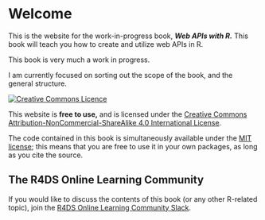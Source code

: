 # Welcome {.unnumbered}

<!--# This file is an intro to the *website.* intro.qmd is an intro to the *book.* -->

This is the website for the work-in-progress book, ***Web APIs with R.*** This book will teach you how to create and utilize web APIs in R.

::: callout-warning
This book is very much a work in progress.

I am currently focused on 
sorting out the scope of the book, and the general structure.
:::

<a rel="license" href="https://creativecommons.org/licenses/by-nc-sa/4.0/"><img alt="Creative Commons Licence" style="border-width:0" src="https://i.creativecommons.org/l/by-nc-sa/4.0/88x31.png" /></a>

This website is **free to use,** and is licensed under the [Creative Commons Attribution-NonCommercial-ShareAlike 4.0 International License](https://creativecommons.org/licenses/by-nc-sa/4.0/).

The code contained in this book is simultaneously available under the [MIT license](https://opensource.org/licenses/MIT); this means that you are free to use it in your own packages, as long as you cite the source.

## The R4DS Online Learning Community {.unnumbered}

If you would like to discuss the contents of this book (or any other R-related topic), join the [R4DS Online Learning Community Slack](https://r4ds.io/join).
